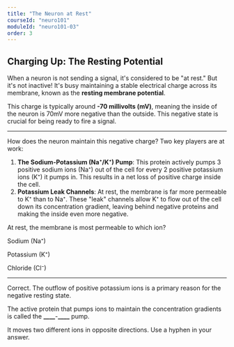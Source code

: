 ```yaml
---
title: "The Neuron at Rest"
courseId: "neuro101"
moduleId: "neuro101-03"
order: 3
---
```


## Charging Up: The Resting Potential

When a neuron is not sending a signal, it's considered to be "at rest." But it's not inactive! It's busy maintaining a stable electrical charge across its membrane, known as the **resting membrane potential**.

This charge is typically around **-70 millivolts (mV)**, meaning the inside of the neuron is 70mV more negative than the outside. This negative state is crucial for being ready to fire a signal.

---

How does the neuron maintain this negative charge? Two key players are at work:

1.  **The Sodium-Potassium (Na⁺/K⁺) Pump**: This protein actively pumps 3 positive sodium ions (Na⁺) out of the cell for every 2 positive potassium ions (K⁺) it pumps in. This results in a net loss of positive charge inside the cell.
2.  **Potassium Leak Channels**: At rest, the membrane is far more permeable to K⁺ than to Na⁺. These "leak" channels allow K⁺ to flow out of the cell down its concentration gradient, leaving behind negative proteins and making the inside even more negative.

At rest, the membrane is most permeable to which ion?

<MultipleChoice correctAnswer={2}>
  <p>Sodium (Na⁺)</p>
  <p>Potassium (K⁺)</p>
  <p>Chloride (Cl⁻)</p>
</MultipleChoice>

---

Correct. The outflow of positive potassium ions is a primary reason for the negative resting state.

The active protein that pumps ions to maintain the concentration gradients is called the **____**-**____** pump.

<FillInTheBlank correctAnswer="sodium-potassium">
  <Hint>It moves two different ions in opposite directions. Use a hyphen in your answer.</Hint>
</FillInTheBlank>